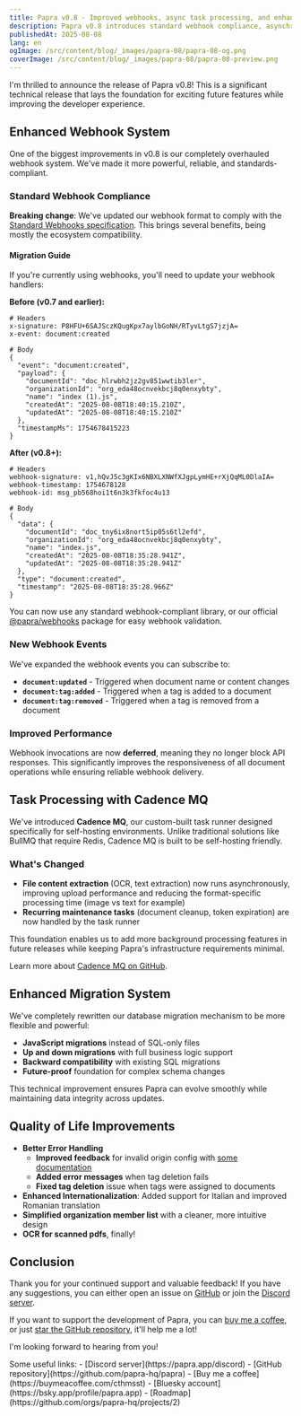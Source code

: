 ```yaml
---
title: Papra v0.8 - Improved webhooks, async task processing, and enhanced migration system
description: Papra v0.8 introduces standard webhook compliance, asynchronous file processing with our new task runner, a complete migration system overhaul, and many quality of life improvements.
publishedAt: 2025-08-08
lang: en
ogImage: /src/content/blog/_images/papra-08/papra-08-og.png
coverImage: /src/content/blog/_images/papra-08/papra-08-preview.png
---
```


I'm thrilled to announce the release of Papra v0.8! This is a significant technical release that lays the foundation for exciting future features while improving the developer experience.

## Enhanced Webhook System

One of the biggest improvements in v0.8 is our completely overhauled webhook system. We've made it more powerful, reliable, and standards-compliant.

### Standard Webhook Compliance

**Breaking change**: We've updated our webhook format to comply with the [Standard Webhooks specification](https://www.standardwebhooks.com/). This brings several benefits, being mostly the ecosystem compatibility.

#### Migration Guide

If you're currently using webhooks, you'll need to update your webhook handlers:

**Before (v0.7 and earlier):**
```http
# Headers
x-signature: P8HFU+6SAJSczKQugKpx7aylbGoNH/RTyvLtgS7jzjA=
x-event: document:created

# Body
{
  "event": "document:created",
  "payload": {
    "documentId": "doc_hlrwbh2jz2gv851wwtib3ler",
    "organizationId": "org_eda48ocnvekbcj8q0enxybty",
    "name": "index (1).js",
    "createdAt": "2025-08-08T18:40:15.210Z",
    "updatedAt": "2025-08-08T18:40:15.210Z"
  },
  "timestampMs": 1754678415223
}
```

**After (v0.8+):**
```http
# Headers
webhook-signature: v1,hQvJ5c3gKIx6NBXLXNWfXJgpLymHE+rXjQqML0DlaIA=
webhook-timestamp: 1754678128
webhook-id: msg_pb568hoi1t6n3k3fkfoc4u13

# Body
{
  "data": {
    "documentId": "doc_tny6ix8nort5ip05s6tl2efd",
    "organizationId": "org_eda48ocnvekbcj8q0enxybty",
    "name": "index.js",
    "createdAt": "2025-08-08T18:35:28.941Z",
    "updatedAt": "2025-08-08T18:35:28.941Z"
  },
  "type": "document:created",
  "timestamp": "2025-08-08T18:35:28.966Z"
}
```

You can now use any standard webhook-compliant library, or our official [@papra/webhooks](https://www.npmjs.com/package/@papra/webhooks) package for easy webhook validation.


### New Webhook Events

We've expanded the webhook events you can subscribe to:

- **`document:updated`** - Triggered when document name or content changes
- **`document:tag:added`** - Triggered when a tag is added to a document  
- **`document:tag:removed`** - Triggered when a tag is removed from a document

### Improved Performance

Webhook invocations are now **deferred**, meaning they no longer block API responses. This significantly improves the responsiveness of all document operations while ensuring reliable webhook delivery.


## Task Processing with Cadence MQ

We've introduced **Cadence MQ**, our custom-built task runner designed specifically for self-hosting environments. Unlike traditional solutions like BullMQ that require Redis, Cadence MQ is built to be self-hosting friendly.

### What's Changed

- **File content extraction** (OCR, text extraction) now runs asynchronously, improving upload performance and reducing the format-specific processing time (image vs text for example)
- **Recurring maintenance tasks** (document cleanup, token expiration) are now handled by the task runner

This foundation enables us to add more background processing features in future releases while keeping Papra's infrastructure requirements minimal.

Learn more about [Cadence MQ on GitHub](https://github.com/papra-hq/cadence-mq).

## Enhanced Migration System

We've completely rewritten our database migration mechanism to be more flexible and powerful:

- **JavaScript migrations** instead of SQL-only files
- **Up and down migrations** with full business logic support
- **Backward compatibility** with existing SQL migrations
- **Future-proof** foundation for complex schema changes

This technical improvement ensures Papra can evolve smoothly while maintaining data integrity across updates.

## Quality of Life Improvements

- **Better Error Handling**
    - **Improved feedback** for invalid origin config with [some documentation](https://docs.papra.app/resources/troubleshooting/#invalid-application-origin)
    - **Added error messages** when tag deletion fails
    - **Fixed tag deletion** issue when tags were assigned to documents
- **Enhanced Internationalization**: Added support for Italian and improved Romanian translation
- **Simplified organization member list** with a cleaner, more intuitive design
- **OCR for scanned pdfs**, finally!

## Conclusion

Thank you for your continued support and valuable feedback! If you have any suggestions, you can either open an issue on [GitHub](https://github.com/papra-hq/papra/issues) or join the [Discord server](https://papra.app/discord).

If you want to support the development of Papra, you can [buy me a coffee](https://buymeacoffee.com/cthmsst), or just [star the GitHub repository](https://github.com/papra-hq/papra), it'll help me a lot!

I'm looking forward to hearing from you!

<div class="mt-14">
Some useful links:
- [Discord server](https://papra.app/discord)
- [GitHub repository](https://github.com/papra-hq/papra)
- [Buy me a coffee](https://buymeacoffee.com/cthmsst)
- [Bluesky account](https://bsky.app/profile/papra.app)
- [Roadmap](https://github.com/orgs/papra-hq/projects/2)
</div> 